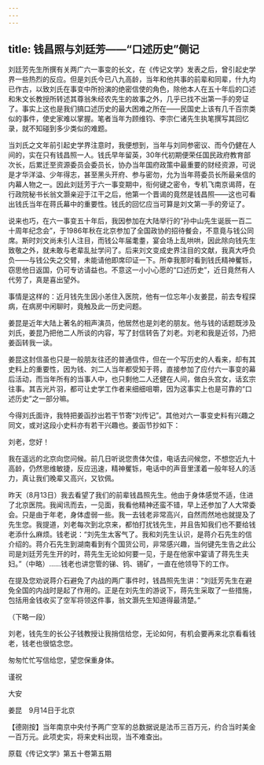 ```yaml
---
---
---
```

title: 钱昌照与刘廷芳——“口述历史”侧记
---




刘廷芳先生所撰有关两广六一事变的长文，在《传记文学》发表之后，曾引起史学界一些热烈的反应。但是刘氏今已八九高龄，当年和他共事的前辈和同辈，什九均已作古，以致刘氏在事变中所扮演的绝密信使的角色，除他本人在五十年后的口述和朱文长教授所转述其尊翁朱经农先生的故事之外，几乎已找不出第一手的旁证了。事实上这也是我们搞口述历史的最大困难之所在——民国史上该有几千百宗类似的事件，使史家难以掌握。笔者当年为顾维钧、李宗仁诸先生执笔撰写其回忆录，就不知碰到多少类似的难题。

当刘氏之文年前引起史学界注意时，我便想到，当年与刘同参密议、而今仍健在人间的，实在只有钱昌照一人。钱氏早年留英，30年代初期便荣任国民政府教育部次长，后累迁至资源委员会委员长，协办当年国府政策中最重要的财经资源，可说是才华洋溢、少年得志，甚至黑头开府、参与密勿，允为当年蒋委员长所最亲信的内幕人物之一。因此刘廷芳于六一事变期中，衔何键之密令，专机飞南京谒蒋，在行政院秘书长翁文灏亲迎于江干之后，他第一个晋谒的竟然是钱昌照——这也可看出钱氏当年在蒋氏幕中的重要性。钱氏的回忆应当可算是刘文第一手的旁证了。

说来也巧，在六一事变五十年后，我因参加在大陆举行的“孙中山先生诞辰一百二十周年纪念会”，于1986年秋在北京参加了全国政协的招待餐会，不意竟与钱公同席。斯时刘文尚未引人注目，而钱公年届耄耋，宴会场上乱哄哄，因此除向钱先生致敬之外，就未敢与老辈乱扯学问了。后来刘文变成史界注目的文献，我真大呼负负——与钱公失之交臂，未能请他即席印证一下。所幸我那时看到钱氏精神矍铄，窃思他日返国，仍可专访请益也。不意这一小小心愿的“口述历史”，近日竟然有人代劳了，真是喜出望外。

事情是这样的：近月钱先生因小恙住入医院，他有一位忘年小友姜昆，前去专程探病，在病房中闲聊时，竟触及此一历史问题。

姜昆是近年大陆上著名的相声演员，他居然也是刘老的朋友。他与钱的话题既涉及刘氏，姜昆乃把他二人所谈的内容，写了封信转告了刘老。刘老和我是近邻，乃把姜函转我一读。

姜昆这封信虽也只是一般朋友往还的普通信件，但在一个写历史的人看来，却有其史料上的重要性，因为钱、刘二人当年都受知于蒋，直接参加了应付六一事变的幕后活动，而当年所有的当事人中，也只剩他二人还健在人间，做白头宫女，话玄宗往事。其吉光片羽，都可让史学工作者来细细咀嚼，因为这事实上也是可靠的“口述历史”之一部分嘛。

今得刘氏面许，我特把姜函抄出若干节寄“刘传记”。其他对六一事变史料有兴趣之同文，或对这段小史料亦有若干兴趣也。姜函节抄如下：





刘老，您好！

我在遥远的北京向您问候。前几日听说您贵体欠佳，电话去问候您，不想您近九十高龄，仍然思维敏捷，反应迅速，精神矍铄，电话中的声音里漾着一般年轻人的活力，真让我们晚辈又高兴，又钦佩。

昨天（8月13日）我去看望了我们的前辈钱昌照先生。他由于身体感觉不适，住进了北京医院。我闻讯而去，一见面，我看他精神还蛮不错，早上还参加了人大常委会。只是由于年老，身体虚弱一些。我一去钱老非常高兴，自然而然地也就提及了先生您。我提道，刘老每次到北京来，都怕打扰钱先生，并且告知我们也不要给钱老添什么麻烦。钱老说：“刘先生太客气了。我和刘先生认识，是蒋介石先生的信介绍的。蒋介石先生到湖南看到有个国货公司，非常感兴趣，当何键先生告之此公司是刘廷芳先生开的时，蒋先生无论如何要一见，于是在他家中宴请了蒋先生夫妇。”（中略）……钱老也讲您管的锑、钨、锡矿，一直在他领导下的工作。

在提及您劝说蒋介石避免了内战的两广事件时，钱昌照先生讲：“刘廷芳先生在避免全国的内战时是起了作用的。正是在刘先生的游说下，蒋先生采取了一些措施，包括用金钱收买了空军将领这件事，翁文灏先生知道得最清楚。”

（下略一段）

刘老，钱先生的长公子钱教授让我捎信给您，无论如何，有机会要再来北京看看钱老，钱老也很惦念您。

匆匆忙忙写信给您，望您保重身体。





谨祝

大安





姜昆　9月14日于北京





【德刚按】当年南京中央付予两广空军的总数据说是法币三百万元，约合当时美金一百万元。此项史实，将来史料出现，当不难查出。





原载《传记文学》第五十卷第五期